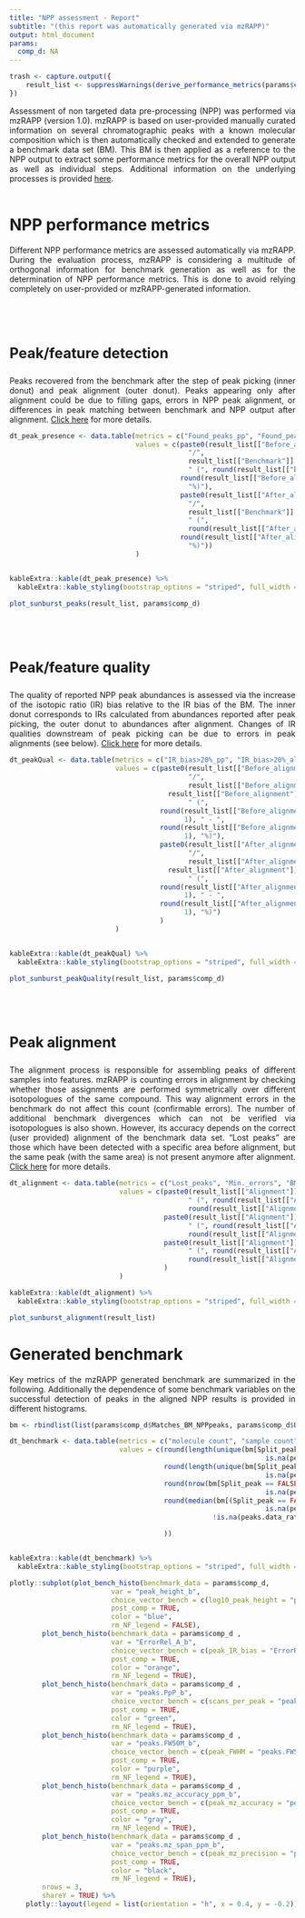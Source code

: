 ```yaml
---
title: "NPP assessment - Report"
subtitle: "(this report was automatically generated via mzRAPP)"
output: html_document
params:
  comp_d: NA
---
```


<style>
body {
text-align: justify}
</style>

```r
trash <- capture.output({
    result_list <- suppressWarnings(derive_performance_metrics(params$comp_d))
})
```

Assessment of non targeted data pre-processing (NPP) was performed via mzRAPP (version 1.0). mzRAPP is based on user-provided manually curated information on several chromatographic peaks with a known molecular composition which is then automatically checked and extended to generate a benchmark data set (BM). This BM is then applied as a reference to the NPP output to extract some performance metrics for the overall NPP output as well as individual steps. Additional information on the underlying processes is provided [here](https://github.com/YasinEl/mzRAPP).
<br>
<br>

# NPP performance metrics
Different NPP performance metrics are assessed automatically via mzRAPP. During the evaluation process, mzRAPP is considering a multitude of orthogonal information for benchmark generation as well as for the determination of NPP performance metrics. This is done to avoid relying completely on user-provided or mzRAPP-generated information. 

<div class = "row">
<div class = "col-md-6">
<br>
<br>
<br>
<b><p style="font-size:25px">Peak/feature detection</p></b>
Peaks recovered from the benchmark after the step of peak picking (inner donut) and peak alignment (outer donut). Peaks appearing only after alignment could be due to filling gaps, errors in NPP peak alignment, or differences in peak matching between benchmark and NPP output after alignment.
[Click here](https://github.com/YasinEl/mzRAPP) for more details.
```r
dt_peak_presence <- data.table(metrics = c("Found_peaks_pp", "Found_peaks_al"),
                               values = c(paste0(result_list[["Before_alignment"]][["Found_peaks"]][["count"]],
                                            "/",
                                            result_list[["Benchmark"]][["BM_peaks"]],
                                            " (", round(result_list[["Before_alignment"]][["Found_peaks"]][["CI"]][4],1), " - ", 
                                          round(result_list[["Before_alignment"]][["Found_peaks"]][["CI"]][5],1),
                                            "%)"),
                                          paste0(result_list[["After_alignment"]][["Found_peaks"]][["count"]],
                                            "/",
                                            result_list[["Benchmark"]][["BM_peaks"]],
                                            " (",
                                            round(result_list[["After_alignment"]][["Found_peaks"]][["CI"]][4],1), " - ", 
                                          round(result_list[["After_alignment"]][["Found_peaks"]][["CI"]][5],1),
                                            "%)"))
                               )


kableExtra::kable(dt_peak_presence) %>%
  kableExtra::kable_styling(bootstrap_options = "striped", full_width = FALSE, position="left")
```
</div>
<div class = "col-md-6">
```r
plot_sunburst_peaks(result_list, params$comp_d)
```
</div>
</div>

<div class = "row">
<div class = "col-md-6">
<br>
<br>
<br>
<b><p style="font-size:25px">Peak/feature quality</p></b>
The quality of reported NPP peak abundances is assessed via the increase of the isotopic ratio (IR) bias relative to the IR bias of the BM. The inner donut corresponds to IRs calculated from abundances reported after peak picking, the outer donut to abundances after alignment. Changes of IR qualities downstream of peak picking can be due to errors in peak alignments (see below).
[Click here](https://github.com/YasinEl/mzRAPP) for more details.
```r
dt_peakQual <- data.table(metrics = c("IR_bias>20%_pp", "IR_bias>20%_al"),
                          values = c(paste0(result_list[["Before_alignment"]][["IR_quality"]][["Error_inc_above20pp"]][["count"]],
                                            "/",
                                            result_list[["Before_alignment"]][["IR_quality"]][["Error_inc_above20pp"]][["count"]] +
                                       result_list[["Before_alignment"]][["IR_quality"]][["Error_inc_below20pp"]],
                                            " (",
                                     round(result_list[["Before_alignment"]][["IR_quality"]][["Error_inc_above20pp"]][["CI"]][4], 
                                           1), " - ",
                                     round(result_list[["Before_alignment"]][["IR_quality"]][["Error_inc_above20pp"]][["CI"]][5], 
                                           1), "%)"),
                                     paste0(result_list[["After_alignment"]][["IR_quality"]][["Error_inc_above20pp"]][["count"]],
                                            "/",
                                            result_list[["After_alignment"]][["IR_quality"]][["Error_inc_above20pp"]][["count"]] + 
                                       result_list[["After_alignment"]][["IR_quality"]][["Error_inc_below20pp"]],
                                            " (",
                                     round(result_list[["After_alignment"]][["IR_quality"]][["Error_inc_above20pp"]][["CI"]][4], 
                                           1), " - ",
                                     round(result_list[["After_alignment"]][["IR_quality"]][["Error_inc_above20pp"]][["CI"]][5], 
                                           1), "%)")
                                     )
                          )


kableExtra::kable(dt_peakQual) %>%
  kableExtra::kable_styling(bootstrap_options = "striped", full_width = FALSE, position="left")
```
</div>

<div class = "col-md-6">
```r
plot_sunburst_peakQuality(result_list, params$comp_d)
```
</div>
</div>

<div class = "row">
<div class = "col-md-6">
<br>
<br>
<br>
<b><p style="font-size:25px">Peak alignment</p></b>
The alignment process is responsible for assembling peaks of different samples into features. mzRAPP is counting errors in alignment by checking whether those assignments are performed symmetrically over different isotopologues of the same compound. This way alignment errors in the benchmark do not affect this count (confirmable errors). The number of additional benchmark divergences which can not be verified via isotopologues is also shown. However, its accuracy depends on the correct (user provided) alignment of the benchmark data set. "Lost peaks" are those which have been detected with a specific area before alignment, but the same peak (with the same area) is not present anymore after alignment.
[Click here](https://github.com/YasinEl/mzRAPP) for more details.
```r
dt_alignment <- data.table(metrics = c("Lost_peaks", "Min._errors", "BM divergences"),
                           values = c(paste0(result_list[["Alignment"]][["Lost_b.A"]][["count"]],
                                            " (", round(result_list[["Alignment"]][["Lost_b.A"]][["CI"]][4],1), " - ",
                                            round(result_list[["Alignment"]][["Lost_b.A"]][["CI"]][5],1), "%)"),
                                      paste0(result_list[["Alignment"]][["Min.Errors"]][["count"]],
                                            " (", round(result_list[["Alignment"]][["Min.Errors"]][["CI"]][4],1), " - ",
                                            round(result_list[["Alignment"]][["Min.Errors"]][["CI"]][5],1), "%)"),
                                      paste0(result_list[["Alignment"]][["BM_divergences"]][["count"]],
                                            " (", round(result_list[["Alignment"]][["BM_divergences"]][["CI"]][4],1), " - ",
                                            round(result_list[["Alignment"]][["BM_divergences"]][["CI"]][5],1), "%)")
                                      )
                           )

kableExtra::kable(dt_alignment) %>%
  kableExtra::kable_styling(bootstrap_options = "striped", full_width = FALSE, position="left")
```
</div>

<div class = "col-md-6">
```r
plot_sunburst_alignment(result_list)
```
</div>
</div>


# Generated benchmark
Key metrics of the mzRAPP generated benchmark are summarized in the following. Additionally the dependence of some benchmark variables on the successful detection of peaks in the aligned NPP results is provided in different histograms.
<div class = "row">
<div class = "col-md-4">
```r
bm <- rbindlist(list(params$comp_d$Matches_BM_NPPpeaks, params$comp_d$Unmatched_BM_NPPpeaks), fill = TRUE, use.names = TRUE)

dt_benchmark <- data.table(metrics = c("molecule count", "sample count", "peak count", "med_scan_acqu._rate [1/s]"),
                           values = c(round(length(unique(bm[Split_peak == FALSE & main_peak == TRUE | 
                                                               is.na(peak_area_ug)]$molecule_b)), 0),
                                      round(length(unique(bm[Split_peak == FALSE & main_peak == TRUE | 
                                                               is.na(peak_area_ug)]$sample_name_b)),0),
                                      round(nrow(bm[Split_peak == FALSE & main_peak == TRUE | 
                                                               is.na(peak_area_ug)]),0),
                                      round(median(bm[(Split_peak == FALSE & main_peak == TRUE | 
                                                               is.na(peak_area_ug)) & 
                                                  !is.na(peaks.data_rate_b)]$peaks.data_rate_b), 1)

                                      ))


kableExtra::kable(dt_benchmark) %>%
  kableExtra::kable_styling(bootstrap_options = "striped", full_width = FALSE, position="left")
```
</div>

<div class = "col-md-8">
```r
plotly::subplot(plot_bench_histo(benchmark_data = params$comp_d, 
                         var = "peak_height_b", 
                         choice_vector_bench = c(log10_peak_height = "peak_height_b"), 
                         post_comp = TRUE,
                         color = "blue",
                         rm_NF_legend = FALSE), 
        plot_bench_histo(benchmark_data = params$comp_d , 
                         var = "ErrorRel_A_b", 
                         choice_vector_bench = c(peak_IR_bias = "ErrorRel_A_b"), 
                         post_comp = TRUE,
                         color = "orange",
                         rm_NF_legend = TRUE),
        plot_bench_histo(benchmark_data = params$comp_d , 
                         var = "peaks.PpP_b", 
                         choice_vector_bench = c(scans_per_peak = "peaks.PpP_b"), 
                         post_comp = TRUE,
                         color = "green",
                         rm_NF_legend = TRUE),
        plot_bench_histo(benchmark_data = params$comp_d , 
                         var = "peaks.FW50M_b", 
                         choice_vector_bench = c(peak_FWHM = "peaks.FW50M_b"), 
                         post_comp = TRUE,
                         color = "purple",
                         rm_NF_legend = TRUE), 
        plot_bench_histo(benchmark_data = params$comp_d , 
                         var = "peaks.mz_accuracy_ppm_b", 
                         choice_vector_bench = c(peak_mz_accuracy = "peaks.mz_accuracy_ppm_b"), 
                         post_comp = TRUE,
                         color = "gray",
                         rm_NF_legend = TRUE), 
        plot_bench_histo(benchmark_data = params$comp_d , 
                         var = "peaks.mz_span_ppm_b", 
                         choice_vector_bench = c(peak_mz_precision = "peaks.mz_span_ppm_b"), 
                         post_comp = TRUE,
                         color = "black",
                         rm_NF_legend = TRUE), 
        nrows = 3,
        shareY = TRUE) %>%
    plotly::layout(legend = list(orientation = "h", x = 0.4, y = -0.2))
```
</div>
</div>




